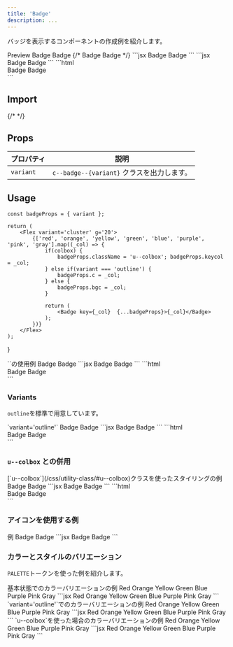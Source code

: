 ```yaml
---
title: 'Badge'
description: ...
---
```


バッジを表示するコンポーネントの作成例を紹介します。


<Preview>
	<PreviewTitle>Preview</PreviewTitle>
	<PreviewArea p='30'>
		<Flex g='20'>
			<Badge>Badge</Badge>
			<Badge variant='outline'>Badge</Badge>
			{/* <Lism tag='span' px='20' bgc='text' c='base' bd bdrs='2'>
				Badge
			</Lism>
			<Lism tag='span' px='20' bd bdrs='2'>
				Badge
			</Lism> */}
		</Flex>
	</PreviewArea>
	<PreviewCode slot='tab' label='Component'>
		```jsx
		<Flex g='20'>
			<Badge>Badge</Badge>
			<Badge variant='outline'>Badge</Badge>
		</Flex>
		```
	</PreviewCode>
	<PreviewCode slot='tab' label='JSX(only core)'>
		```jsx
		<Flex g='20'>
			<Lism tag='span' px='20' bgc='text' c='base' bd bdrs='2'>Badge</Lism>
			<Lism tag='span' px='20' bd bdrs='2'>Badge</Lism>
		</Flex>
		```
	</PreviewCode>
	<PreviewCode slot='tab' label='HTML'>
		```html
		<div class="l--flex -g:20">
			<span class="c--badge -d:if -fz:s -px:20 -bdrs:1">Badge</span>
			<span class="c--badge c--badge--outline -d:if -fz:s -px:20 -bdrs:1">Badge</span>
		</div>
		```
	</PreviewCode>
</Preview>


## Import
<ImportSource name='Badge' css='css' react astro />
{/* <ImportSource css='Badge/style.scss' react='Badge/index.jsx' astro='Badge/index.astro' /> */}

## Props

| プロパティ | 説明 |
|---|---|
|`variant`| `c--badge--{variant}` クラスを出力します。|



## Usage

	const badgeProps = { variant };

	return (
		<Flex variant='cluster' g='20'>
			{['red', 'orange', 'yellow', 'green', 'blue', 'purple', 'pink', 'gray'].map((_col) => {
				if(colbox) {
					badgeProps.className = 'u--colbox'; badgeProps.keycol = _col;
				} else if(variant === 'outline') {
					badgeProps.c = _col;
				} else {
					badgeProps.bgc = _col;
				}

				return (
					<Badge key={_col}  {...badgeProps}>{_col}</Badge>
				);
			})}
		</Flex>
	);
}


<Preview>
	<PreviewTitle>`<Badge>`の使用例</PreviewTitle>
	<PreviewArea p='30'>
		<Flex variant='cluster' g='20'>
			<Badge bgc='main'>Badge</Badge>
			<Badge bgc='#549005' fz='s' bdrs='99'>Badge</Badge>
		</Flex>
	</PreviewArea>
	<PreviewCode slot='tab' label='JSX'>
		```jsx
		<Flex variant='cluster' g='20'>
			<Badge bgc='main' fz='s'>Badge</Badge>
			<Badge bgc='#549005' fz='s' bdrs='99'>Badge</Badge>
		</Flex>
		```
	</PreviewCode>
	<PreviewCode slot='tab' label='HTML'>
		```html
		<div class="l--flex l--flex--cluster -g:20">
			<span class="c--badge -d:if -bdrs:1 -px:20 -bgc:main">Badge</span>
			<span class="c--badge -d:if -bdrs:99 -px:20 -fz:s -bgc:" style="--bgc:#549005;">Badge</span>
		</div>
		```
	</PreviewCode>
</Preview>


### Variants

`outline`を標準で用意しています。

<Preview>
	<PreviewTitle>`variant='outline'`</PreviewTitle>
	<PreviewArea p='30'>
		<Flex variant='cluster' g='20'>
			<Badge variant='outline' c='main'>Badge</Badge>
			<Badge variant='outline' c='#549005' px='20' bdrs='99'>Badge</Badge>
		</Flex>
	</PreviewArea>
	<PreviewCode slot='tab' label='JSX'>
		```jsx
		<Flex variant='cluster' g='20'>
			<Badge variant='outline' c='main'>Badge</Badge>
			<Badge variant='outline' c='#549005' px='20' bdrs='99'>Badge</Badge>
		</Flex>
		```
	</PreviewCode>
	<PreviewCode slot='tab' label='HTML'>
		```html
		<div class="l--flex l--flex--cluster -g:20">
			<span class="c--badge c--badge--outline -px:10 -py:5 -lh:1 -bdrs:2 -c:main">Badge</span>
			<span class="c--badge c--badge--outline -px:20 -py:5 -lh:1 -bdrs:99 -c:" style="--c:#549005;">Badge</span>
		</div>
		```
	</PreviewCode>
</Preview>

### `u--colbox` との併用

<Preview>
	<PreviewTitle>[`u--colbox`](/css/utility-class/#u--colbox)クラスを使ったスタイリングの例</PreviewTitle>
	<PreviewArea p='30'>
		<Flex variant='cluster' g='20'>
			<Badge className='u--colbox' keycol='main'>Badge</Badge>
			<Badge className='u--colbox' keycol='#549005' bdc='keycol:base:40%' px='20' bdrs='99'>Badge</Badge>
		</Flex>
	</PreviewArea>
	<PreviewCode slot='tab' label='JSX'>
		```jsx
		<Flex variant='cluster' g='20'>
			<Badge className='u--colbox' keycol='main'>Badge</Badge>
			<Badge className='u--colbox' keycol='#549005' bdc='keycol:base:40%' px='20' bdrs='99'>Badge</Badge>
		</Flex>
		```
	</PreviewCode>
	<PreviewCode slot='tab' label='HTML'>
		```html
		<div class="l--flex l--flex--cluster -g:20">
			<span class="c--badge u--colbox -px:10 -py:5 -lh:1 -bdrs:2" style="--keycol:var(--c--main)">Badge</span>
			<span class="c--badge u--colbox -px:20 -py:5 -lh:1 -bdrs:99 -bdc:mix" style="--keycol:#549005;--bdc1:var(--keycol);--bdc2:var(--c--base);--bdc-pct:25%">  Badge  </span>
		</div>
		```
	</PreviewCode>
</Preview>


### アイコンを使用する例

<Preview>
	<PreviewTitle>例</PreviewTitle>
	<PreviewArea p='20'>
		<Flex g='30' ai='c'>
			<Badge d='if' ai='c'><Icon offset='-10%' icon='star'/>Badge</Badge>
			<Badge variant='outline' d='if' ai='c'><Icon offset='-10%' icon={Book}/>Badge</Badge>
		</Flex>
	</PreviewArea>
	<PreviewCode slot='tab' label='JSX'>
		```jsx
		<Flex g='30' ai='c'>
			<Badge d='if' ai='c'><Icon offset='-10%' icon='star'/>Badge</Badge>
			<Badge variant='outline' d='if' ai='c'><Icon offset='-10%' icon={Book}/>Badge</Badge>
		</Flex>
		```
	</PreviewCode>
</Preview>



### カラーとスタイルのバリエーション

`PALETTE`トークンを使った例を紹介します。

<Preview>
	<PreviewTitle>基本状態でのカラーバリエーションの例</PreviewTitle>
	<PreviewArea p='30'>
		<Flex variant='cluster' g='20'>
			<Badge bgc='red'>Red</Badge>
			<Badge bgc='orange'>Orange</Badge>
			<Badge bgc='yellow'>Yellow</Badge>
			<Badge bgc='green'>Green</Badge>
			<Badge bgc='blue'>Blue</Badge>
			<Badge bgc='purple'>Purple</Badge>
			<Badge bgc='pink'>Pink</Badge>
			<Badge bgc='gray'>Gray</Badge>
		</Flex>
	</PreviewArea>
	<PreviewCode slot='tab' label='JSX'>
		```jsx
		<Flex variant='cluster' g='20'>
			<Badge bgc='red'>Red</Badge>
			<Badge bgc='orange'>Orange</Badge>
			<Badge bgc='yellow'>Yellow</Badge>
			<Badge bgc='green'>Green</Badge>
			<Badge bgc='blue'>Blue</Badge>
			<Badge bgc='purple'>Purple</Badge>
			<Badge bgc='pink'>Pink</Badge>
			<Badge bgc='gray'>Gray</Badge>
		</Flex>
		```
	</PreviewCode>
</Preview>

<Preview> 
	<PreviewTitle>`variant='outline'`でのカラーバリエーションの例</PreviewTitle>
	<PreviewArea p='30'>
		<Flex variant='cluster' g='20'>
			<Badge variant='outline' c='red'>Red</Badge>
			<Badge variant='outline' c='orange'>Orange</Badge>
			<Badge variant='outline' c='yellow'>Yellow</Badge>
			<Badge variant='outline' c='green'>Green</Badge>
			<Badge variant='outline' c='blue'>Blue</Badge>
			<Badge variant='outline' c='purple'>Purple</Badge>
			<Badge variant='outline' c='pink'>Pink</Badge>
			<Badge variant='outline' c='gray'>Gray</Badge>
		</Flex>
	</PreviewArea>
	<PreviewCode slot='tab' label='JSX'>
		```jsx
		<Flex variant='cluster' g='20'>
			<Badge variant='outline' c='red'>Red</Badge>
			<Badge variant='outline' c='orange'>Orange</Badge>
			<Badge variant='outline' c='yellow'>Yellow</Badge>
			<Badge variant='outline' c='green'>Green</Badge>
			<Badge variant='outline' c='blue'>Blue</Badge>
			<Badge variant='outline' c='purple'>Purple</Badge>
			<Badge variant='outline' c='pink'>Pink</Badge>
			<Badge variant='outline' c='gray'>Gray</Badge>
		</Flex>
		```
	</PreviewCode>
</Preview>

<Preview>
	<PreviewTitle>`u--colbox`を使った場合のカラーバリエーションの例</PreviewTitle>
	<PreviewArea p='30'>
		<Flex variant='cluster' g='20'>
			<Badge className='u--colbox' keycol='red'>Red</Badge>
			<Badge className='u--colbox' keycol='orange'>Orange</Badge>
			<Badge className='u--colbox' keycol='yellow'>Yellow</Badge>
			<Badge className='u--colbox' keycol='green'>Green</Badge>
			<Badge className='u--colbox' keycol='blue'>Blue</Badge>
			<Badge className='u--colbox' keycol='purple'>Purple</Badge>
			<Badge className='u--colbox' keycol='pink'>Pink</Badge>
			<Badge className='u--colbox' keycol='gray'>Gray</Badge>
		</Flex>
	</PreviewArea>
	<PreviewCode slot='tab' label='JSX'>
		```jsx
		<Flex variant='cluster' g='20'>
			<Badge className='u--colbox' keycol='red'>Red</Badge>
			<Badge className='u--colbox' keycol='orange'>Orange</Badge>
			<Badge className='u--colbox' keycol='yellow'>Yellow</Badge>
			<Badge className='u--colbox' keycol='green'>Green</Badge>
			<Badge className='u--colbox' keycol='blue'>Blue</Badge>
			<Badge className='u--colbox' keycol='purple'>Purple</Badge>
			<Badge className='u--colbox' keycol='pink'>Pink</Badge>
			<Badge className='u--colbox' keycol='gray'>Gray</Badge>
		</Flex>
		```
	</PreviewCode>
</Preview>



